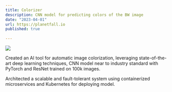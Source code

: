 ```yaml
---
title: Colorizer
description: CNN model for predicting colors of the BW image
date: "2023-04-01"
url: https://planetfall.io
published: true
  
---
```



[![](/planetfall.png)](https://planetfall.io)

Created an AI tool for automatic image colorization, leveraging state-of-the-art deep learning techniques, CNN model near to industry standard with PyTorch and ResNet trained on 100k images.

Architected a scalable and fault-tolerant system using containerized microservices and Kubernetes for
deploying model.